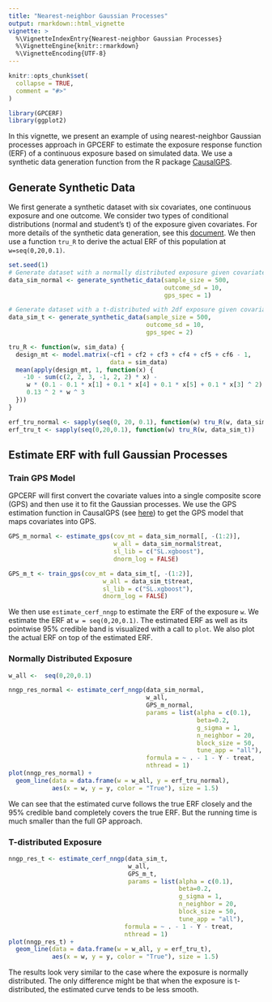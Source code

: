 ```yaml
---
title: "Nearest-neighbor Gaussian Processes"
output: rmarkdown::html_vignette
vignette: >
  %\VignetteIndexEntry{Nearest-neighbor Gaussian Processes}
  %\VignetteEngine{knitr::rmarkdown}
  %\VignetteEncoding{UTF-8}
---
```


```r
knitr::opts_chunk$set(
  collapse = TRUE,
  comment = "#>"
)
```

```r
library(GPCERF)
library(ggplot2)
```
In this vignette, we present an example of using nearest-neighbor Gaussian processes approach in GPCERF to estimate the exposure response function (ERF) of a continuous exposure based on simulated data. We use a synthetic data generation function from the R package [CausalGPS](https://nsaph-software.github.io/CausalGPS/index.html).

## Generate Synthetic Data

We first generate a synthetic dataset with six covariates, one continuous exposure and one outcome. We consider two types of conditional distributions (normal and student's t) of the exposure given covariates. For more details of the synthetic data generation, see this [document](https://nsaph-software.github.io/CausalGPS/articles/Generating-Synthetic-Data.html). We then use a function `tru_R` to derive the actual ERF of this population at `w=seq(0,20,0.1)`.
```r
set.seed(1)
# Generate dataset with a normally distributed exposure given covariates
data_sim_normal <- generate_synthetic_data(sample_size = 500, 
                                           outcome_sd = 10, 
                                           gps_spec = 1)

# Generate dataset with a t-distributed with 2df exposure given covariates
data_sim_t <- generate_synthetic_data(sample_size = 500,
                                      outcome_sd = 10,
                                      gps_spec = 2)

tru_R <- function(w, sim_data) {
  design_mt <- model.matrix(~cf1 + cf2 + cf3 + cf4 + cf5 + cf6 - 1, 
                            data = sim_data)
  mean(apply(design_mt, 1, function(x) {
    -10 - sum(c(2, 2, 3, -1, 2, 2) * x) -
     w * (0.1 - 0.1 * x[1] + 0.1 * x[4] + 0.1 * x[5] + 0.1 * x[3] ^ 2) + 
     0.13 ^ 2 * w ^ 3
  }))
}

erf_tru_normal <- sapply(seq(0, 20, 0.1), function(w) tru_R(w, data_sim_normal))
erf_tru_t <- sapply(seq(0,20,0.1), function(w) tru_R(w, data_sim_t))
```

## Estimate ERF with full Gaussian Processes

### Train GPS Model

GPCERF will first convert the covariate values into a single composite score (GPS) and then use it to fit the Gaussian processes. We use the GPS estimation function in CausalGPS (see [here](https://nsaph-software.github.io/CausalGPS/articles/Estimating-GPS.html)) to get the GPS model that maps covariates into GPS.

```r
GPS_m_normal <- estimate_gps(cov_mt = data_sim_normal[, -(1:2)],
                             w_all = data_sim_normal$treat,
                             sl_lib = c("SL.xgboost"),
                             dnorm_log = FALSE)

GPS_m_t <- train_gps(cov_mt = data_sim_t[, -(1:2)],
                          w_all = data_sim_t$treat,
                          sl_lib = c("SL.xgboost"),
                          dnorm_log = FALSE)
```

We then use `estimate_cerf_nngp` to estimate the ERF of the exposure `w`. We estimate the ERF at `w = seq(0,20,0.1)`. The estimated ERF as well as its pointwise 95\% credible band is visualized with a call to `plot`. We also plot the actual ERF on top of the estimated ERF.

### Normally Distributed Exposure

```r
w_all <-  seq(0,20,0.1)

nngp_res_normal <- estimate_cerf_nngp(data_sim_normal,
                                      w_all,
                                      GPS_m_normal,
                                      params = list(alpha = c(0.1),
                                                    beta=0.2,
                                                    g_sigma = 1,
                                                    n_neighbor = 20,
                                                    block_size = 50,
                                                    tune_app = "all"),
                                      formula = ~ . - 1 - Y - treat,
                                      nthread = 1)
plot(nngp_res_normal) + 
  geom_line(data = data.frame(w = w_all, y = erf_tru_normal), 
            aes(x = w, y = y, color = "True"), size = 1.5)
```

We can see that the estimated curve follows the true ERF closely and the 95\% credible band completely covers the true ERF. But the running time is much smaller than the full GP approach.

### T-distributed Exposure

```r
nngp_res_t <- estimate_cerf_nngp(data_sim_t,
                                 w_all,
                                 GPS_m_t,
                                 params = list(alpha = c(0.1),
                                               beta=0.2,
                                               g_sigma = 1,
                                               n_neighbor = 20,
                                               block_size = 50,
                                               tune_app = "all"),
                                formula = ~ . - 1 - Y - treat,
                                nthread = 1)
plot(nngp_res_t) + 
  geom_line(data = data.frame(w = w_all, y = erf_tru_t), 
            aes(x = w, y = y, color = "True"), size = 1.5)
```

The results look very similar to the case where the exposure is normally distributed. The only difference might be that when the exposure is t-distributed, the estimated curve tends to be less smooth.
